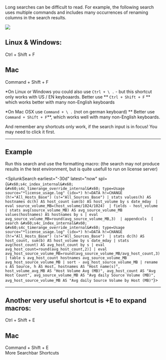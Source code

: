 


Long searches can be difficult to read. For example, the following search uses multiple commands and includes many occurrences of renaming columns in the search results.

![](/static/app/splunk4champions2/images/lab1_task3_howto1.png)


## Linux & Windows:

<div style={{padding: '1rem', backgroundColor: '#DAD7CD', 'font-family': 'Courier', 'font-color': '#FFFFFF', 'color': '#FFFFFF', 'font-size': '2rem'}}>
 Ctrl + Shift + F 
</div>

## Mac

<div style={{padding: '1rem', backgroundColor: '#DAD7CD', 'font-family': 'Courier', 'font-color': '#FFFFFF', 'color': '#FFFFFF', 'font-size': '2rem'}}>
 Command + Shift + F 
</div>

*On Linux or Windows you could also use `Ctrl + \ .` - but this shortcut only works with US / EN keyboaards.  Better use ** `Ctrl + Shift + F` ** which works better with many non-English keyboards

*On Mac OSX use `Command + \ .` (not on german keyboard) ** Better  use `Command + Shift + F`**, which works well with many non-English keyboards.

 And remember any shortcuts only work, if the search input is in focus! You may need to click it first. 

---

## Example 

Run this search and use the formatting macro: (the search may not produce results in the test environment, but is quite usefull to run on license server)

<SplunkSearch  earliest="-30d" latest="now" spl={`&#x60;s4c_index_internal&#x60; &#x60;s4c_timerange_override_internal&#x60; type=Usage source="*license_usage.log" (idx=*) h!=DATA h!=CHANGE (h!="All_Hosts_Base") (s!="All_Sources_Base") | stats values(h) AS hostnames dc(h) AS host_count sum(b) AS host_volume by s date_mday  | eval source_volume_MB=(host_volume/1024/1024)  | fields - host_volume  | stats avg(source_volume_MB) AS avg_source_volume_MB values(hostnames) AS hostnames by s | eval avg_source_volume_MB=round(avg_source_volume_MB,3)  | appendcols  [ search &#x60;s4c_index_internal&#x60; &#x60;s4c_timerange_override_internal&#x60; type=Usage source="*license_usage.log" (idx=*) h!=DATA h!=CHANGE (h!="All_Hosts_Base") (s!="All_Sources_Base")  | stats dc(h) AS host_count, sum(b) AS host_volume by s date_mday | stats avg(host_count) AS avg_host_count by s | eval avg_host_count=round(avg_host_count,2)] | eval avg_host_source_volume_MB=round(avg_source_volume_MB/avg_host_count,3) | table s avg_host_count hostnames avg_source_volume_MB avg_host_source_volume_MB | sort - avg_host_source_volume_MB | rename s AS Source, h AS Host, hostnames AS "Host name(s)", host_volume_avg_MB AS "Host Volume Avg (MB)", avg_host_count AS "Avg Host Count", avg_source_volume_MB AS "Avg daily Source Volume (MB)", avg_host_source_volume_MB AS "Avg daily Source Volume by Host (MB)"`}>
</SplunkSearch>

---
 ## Another very useful shortcut is +E to expand macros: 

 <div style={{padding: '1rem', backgroundColor: '#DAD7CD', 'font-family': 'Courier', 'font-color': '#FFFFFF', 'color': '#FFFFFF', 'font-size': '2rem'}}>
 Ctrl + Shift + E
</div>

## Mac

<div style={{padding: '1rem', backgroundColor: '#DAD7CD', 'font-family': 'Courier', 'font-color': '#FFFFFF', 'color': '#FFFFFF', 'font-size': '2rem'}}>
 Command + Shift + E 
</div>

 <Link to="https://docs.splunk.com/Documentation/Splunk/latest/Search/Parsingsearches#Search_bar_shortcuts](https://docs.splunk.com/Documentation/Splunk/latest/Search/Parsingsearches#Search_bar_shortcuts" openInNewContext> More Searchbar Shortcuts</Link>


